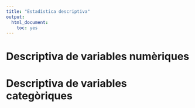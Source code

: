 ```yaml
---
title: "Estadística descriptiva"
output:
  html_document:
    toc: yes
---
```



# Descriptiva de variables numèriques
# Descriptiva de variables categòriques

